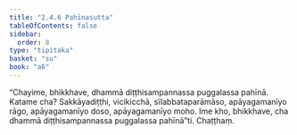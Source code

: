 ```yaml
---
title: "2.4.6 Pahīnasutta"
tableOfContents: false
sidebar:
  order: 8
type: "tipitaka"
basket: "su"
book: "a6"
---
```



<DynamicBreadcrumb />

<Division number="90" book="a6" bookNo="16" page="382">

<Paragraph number="699" book="a6">
“Chayime, bhikkhave, dhammā diṭṭhisampannassa puggalassa pahīnā. Katame cha? Sakkāyadiṭṭhi, vicikicchā, sīlabbataparāmāso, apāyagamanīyo rāgo, apāyagamanīyo doso, apāyagamanīyo moho. Ime kho, bhikkhave, cha dhammā diṭṭhisampannassa puggalassa pahīnā”ti.

</Paragraph>
</Division>

<Paragraph number="700" type="center" book="a6">
Chaṭṭhaṃ.
</Paragraph>
